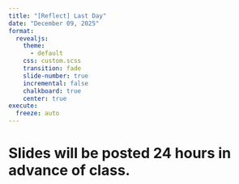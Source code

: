 ```yaml
---
title: "[Reflect] Last Day"
date: "December 09, 2025"
format: 
  revealjs:
    theme:
      - default
    css: custom.scss
    transition: fade
    slide-number: true
    incremental: false 
    chalkboard: true
    center: true
execute:
  freeze: auto
---
```


# Slides will be posted 24 hours in advance of class.